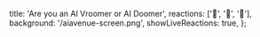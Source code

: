   title: 'Are you an AI Vroomer or AI Doomer',
  reactions: ['🍅', '🚀', '🙅'],
  background: '/aiavenue-screen.png',
  showLiveReactions: true,
};
